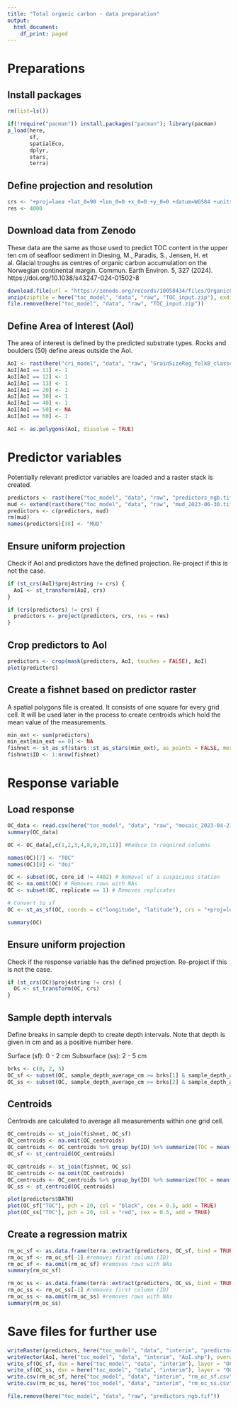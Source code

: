 ```yaml
---
title: "Total organic carbon - data preparation"
output:
  html_document:
    df_print: paged
---
```


# Preparations

## Install packages

```r
rm(list=ls())

if(!require("pacman")) install.packages("pacman"); library(pacman)
p_load(here,
       sf,
       spatialEco,
       dplyr,
       stars,
       terra)
```


## Define projection and resolution

```r
crs <- "+proj=laea +lat_0=90 +lon_0=0 +x_0=0 +y_0=0 +datum=WGS84 +units=m +no_defs"
res <- 4000
```


## Download data from Zenodo

These data are the same as those used to predict TOC content in the upper ten cm of seafloor sediment in Diesing, M., Paradis, S., Jensen, H. et al. Glacial troughs as centres of organic carbon accumulation on the Norwegian continental margin. Commun. Earth Environ. 5, 327 (2024). https://doi.org/10.1038/s43247-024-01502-8

```r
download.file(url = "https://zenodo.org/records/10058434/files/OrganicCarbonContent_input.zip", destfile = here("toc_model", "data", "raw", "TOC_input.zip"))
unzip(zipfile = here("toc_model", "data", "raw", "TOC_input.zip"), exdir = here("toc_model", "data", "raw"))
file.remove(here("toc_model", "data", "raw", "TOC_input.zip"))
```


## Define Area of Interest (AoI)

The area of interest is defined by the predicted substrate types. Rocks and boulders (50) define areas outside the AoI.

```r
AoI <- rast(here("cri_model", "data", "raw", "GrainSizeReg_folk8_classes_2023-06-28.tif"))
AoI[AoI == 11] <- 1
AoI[AoI == 12] <- 1
AoI[AoI == 13] <- 1
AoI[AoI == 20] <- 1
AoI[AoI == 30] <- 1
AoI[AoI == 40] <- 1
AoI[AoI == 50] <- NA
AoI[AoI == 60] <- 1

AoI <- as.polygons(AoI, dissolve = TRUE)
```


# Predictor variables

Potentially relevant predictor variables are loaded and a raster stack is created.

```r
predictors <- rast(here("toc_model", "data", "raw", "predictors_ngb.tif"))
mud <- extend(rast(here("toc_model", "data", "raw", "mud_2023-06-30.tif")), predictors)
predictors <- c(predictors, mud)
rm(mud)
names(predictors)[38] <- "MUD"
```


## Ensure uniform projection

Check if AoI and predictors have the defined projection. Re-project if this is not the case.

```r
if (st_crs(AoI)$proj4string != crs) {
  AoI <- st_transform(AoI, crs)
}

if (crs(predictors) != crs) {
  predictors <- project(predictors, crs, res = res)
}
```


## Crop predictors to AoI

```r
predictors <- crop(mask(predictors, AoI, touches = FALSE), AoI)
plot(predictors)
```


## Create a fishnet based on predictor raster

A spatial polygons file is created. It consists of one square for every grid cell. It will be used later in the process to create centroids which hold the mean value of the measurements.

```r
min_ext <- sum(predictors)
min_ext[min_ext == 0] <- NA
fishnet <- st_as_sf(stars::st_as_stars(min_ext), as_points = FALSE, merge = FALSE)
fishnet$ID <- 1:nrow(fishnet)
```


# Response variable

## Load response

```r
OC_data <- read.csv(here("toc_model", "data", "raw", "mosaic_2023-04-21.csv"), header = TRUE, sep = ",")
summary(OC_data)

OC <- OC_data[,c(1,2,3,4,8,9,10,11)] #Reduce to required columns

names(OC)[7] <- "TOC"
names(OC)[8] <- "doi"

OC <- subset(OC, core_id != 4402) # Removal of a suspicious station
OC <- na.omit(OC) # Removes rows with NAs
OC <- subset(OC, replicate == 1) # Removes replicates

# Convert to sf
OC <- st_as_sf(OC, coords = c("longitude", "latitude"), crs = "+proj=longlat +datum=WGS84 +no_defs")

summary(OC)
```


## Ensure uniform projection

Check if the response variable has the defined projection. Re-project if this is not the case.

```r
if (st_crs(OC)$proj4string != crs) {
  OC <- st_transform(OC, crs)
}
```


## Sample depth intervals

Define breaks in sample depth to create depth intervals. Note that depth is given in cm and as a positive number here.

Surface (sf): 0 - 2 cm
Subsurface (ss): 2 - 5 cm

```r
brks <- c(0, 2, 5)
OC_sf <- subset(OC, sample_depth_average_cm >= brks[1] & sample_depth_average_cm < brks[2])
OC_ss <- subset(OC, sample_depth_average_cm >= brks[2] & sample_depth_average_cm < brks[3])
```


## Centroids

Centroids are calculated to average all measurements within one grid cell.

```r
OC_centroids <- st_join(fishnet, OC_sf)
OC_centroids <- na.omit(OC_centroids)
OC_centroids <- OC_centroids %>% group_by(ID) %>% summarize(TOC = mean(TOC, na.rm = TRUE))
OC_sf <- st_centroid(OC_centroids)

OC_centroids <- st_join(fishnet, OC_ss)
OC_centroids <- na.omit(OC_centroids)
OC_centroids <- OC_centroids %>% group_by(ID) %>% summarize(TOC = mean(TOC, na.rm = TRUE))
OC_ss <- st_centroid(OC_centroids)

plot(predictors$BATH)
plot(OC_sf["TOC"], pch = 20, col = "black", cex = 0.5, add = TRUE)
plot(OC_ss["TOC"], pch = 20, col = "red", cex = 0.5, add = TRUE)
```


## Create a regression matrix

```r
rm_oc_sf <- as.data.frame(terra::extract(predictors, OC_sf, bind = TRUE))
rm_oc_sf <- rm_oc_sf[-1] #removes first column (ID)
rm_oc_sf <- na.omit(rm_oc_sf) #removes rows with NAs
summary(rm_oc_sf)

rm_oc_ss <- as.data.frame(terra::extract(predictors, OC_ss, bind = TRUE))
rm_oc_ss <- rm_oc_ss[-1] #removes first column (ID)
rm_oc_ss <- na.omit(rm_oc_ss) #removes rows with NAs
summary(rm_oc_ss)
```


# Save files for further use

```r
writeRaster(predictors, here("toc_model", "data", "interim", "predictors.tif"), overwrite = TRUE)
writeVector(AoI, here("toc_model", "data", "interim", "AoI.shp"), overwrite = TRUE)
write_sf(OC_sf, dsn = here("toc_model", "data", "interim"), layer = "OC_sf", driver = "ESRI Shapefile")
write_sf(OC_ss, dsn = here("toc_model", "data", "interim"), layer = "OC_ss", driver = "ESRI Shapefile")
write.csv(rm_oc_sf, here("toc_model", "data", "interim", "rm_oc_sf.csv"), quote = FALSE, row.names = FALSE)
write.csv(rm_oc_ss, here("toc_model", "data", "interim", "rm_oc_ss.csv"), quote = FALSE, row.names = FALSE)

file.remove(here("toc_model", "data", "raw", "predictors_ngb.tif"))
```


